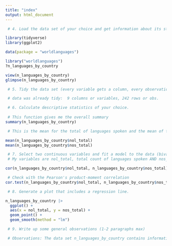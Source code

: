 ```yaml
---
title: "index"
output: html_document
---
```


```r
 # 4. Load the data set of your choice and get information about its structure (remember all code needs to be inside a knitr code chunk)

library(tidyverse)
library(ggplot2)

data(package = "worldlanguages")

library("worldlanguages")
?n_languages_by_country

view(n_languages_by_country)
glimpse(n_languages_by_country)
```

```r
 # 5. Tidy the data set (every variable gets a column, every observation occupies a single row), if necessary.

 # data was already tidy:  9 columns or variables, 242 rows or obs. 
```

```r
 # 6. Calculate descriptive statistics of your choice.
 
 # This function gives me the overall summary
summary(n_languages_by_country)

 # This is the mean for the total of languages spoken and the mean of the total speakers

mean(n_languages_by_country$nol_total)
mean(n_languages_by_country$nos_total)
```

```r
 # 7. Select two continuous variables and fit a model to the data (bivariate regression).
 # My variables are nol_total, total count of languages spoken AND nos_total, number of total speakers

cor(n_languages_by_country$nol_total, n_languages_by_country$nos_total)

 # Check with the Pearson's product-moment correlation
cor.test(n_languages_by_country$nol_total, n_languages_by_country$nos_total)
```

```r
 # 8. Generate a plot that includes a regression line.

n_languages_by_country |>
  ggplot() +
  aes(x = nol_total, y = nos_total) +
  geom_point() +
  geom_smooth(method = "lm")
```

```r
 # 9. Write up some general observations (1-2 paragraphs max)

 # Observations: The data set n_languages_by_country contains information about the number of languages spoken in 242 countries. It is a large data set obtained from Wikipedia. Some of the variables consider are the total count of languages and the number of total speakers. Thanks to the model generated, we can see that the p-value of the correlation of those two variables is very small (1.412e-14), indicating that it is significant. This indicates that as one of the variables increases, the other one will as well. The same can be concluded after visualizing the plot with the regression line.
```

